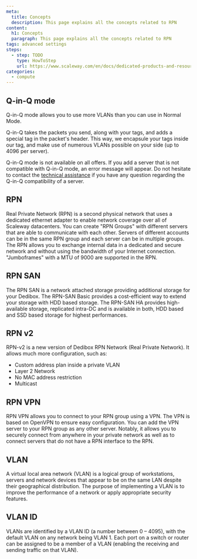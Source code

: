 ```yaml
---
meta:
  title: Concepts
  description: This page explains all the concepts related to RPN
content:
  h1: Concepts
  paragraph: This page explains all the concepts related to RPN
tags: advanced settings
steps:
  - step: TODO
    type: HowToStep
    url: https://www.scaleway.com/en/docs/dedicated-products-and-resources/network/rpn/concepts
categories:
  - compute
---
```


<Concept opened>

## Q-in-Q mode 

Q-in-Q mode allows you to use more VLANs than you can use in Normal Mode.

Q-in-Q takes the packets you send, along with your tags, and adds a special tag in the packet's header.
This way, we encapsule your tags inside our tag, and make use of numerous VLANs possible on your side (up to 4096 per server).

<Message type="note">

Q-in-Q mode is not available on all offers. If you add a server that is not compatible with Q-in-Q mode, an error message will appear. Do not hesitate to contact the [technical assistance](https://console.online.net/en/assistance/ticket/list) if you have any question regarding the Q-in-Q compatibility of a server.

</Message>

</Concept>

<Concept opened>

## RPN

Real Private Network (RPN) is a second physical network that uses a dedicated ethernet adapter to enable network coverage over all of Scaleway datacenters. You can create "RPN Groups" with different servers that are able to communicate with each other. Servers of different accounts can be in the same RPN group and each server can be in multiple groups. The RPN allows you to exchange internal data in a dedicated and secure network and without using the bandwidth of your Internet connection. "Jumboframes" with a MTU of 9000 are supported in the RPN.

</Concept>

<Concept opened>

## RPN SAN

The RPN SAN is a network attached storage providing additional storage for your Dedibox. The RPN-SAN Basic provides a cost-efficient way to extend your storage with HDD based storage. The RPN-SAN HA provides high-available storage, replicated intra-DC and is available in both, HDD based and SSD based storage for highest performances.

</Concept>

<Concept opened>

## RPN v2

RPN-v2 is a new version of Dedibox RPN Network (Real Private Network). It allows much more configuration, such as:

- Custom address plan inside a private VLAN
- Layer 2 Network
- No MAC address restriction
- Multicast

</Concept>

<Concept>

## RPN VPN

RPN VPN allows you to connect to your RPN group using a VPN. The VPN is based on OpenVPN to ensure easy configuration. You can add the VPN server to your RPN group as any other server.
Notably, it allows you to securely connect from anywhere in your private network as well as to connect servers that do not have a RPN interface to the RPN.

</Concept>

<Concept>

## VLAN

A virtual local area network (VLAN) is a logical group of workstations, servers and network devices that appear to be on the same LAN despite their geographical distribution. The purpose of implementing a VLAN is to improve the performance of a network or apply appropriate security features.

</Concept>

<Concept>

## VLAN ID

VLANs are identified by a VLAN ID (a number between 0 – 4095), with the default VLAN on any network being VLAN 1. Each port on a switch or router can be assigned to be a member of a VLAN (enabling the receiving and sending traffic on that VLAN).

</Concept>
